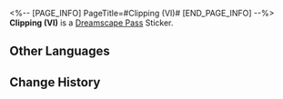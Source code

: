 <%-- [PAGE_INFO]
PageTitle=#Clipping (VI)#
[END_PAGE_INFO] --%>
{{Stub|Location information}}
{{Item Infobox
|id          = 223185
|image       = Dreamscape Pass Sticker Text.png
|type        = Dreamscape Pass Sticker
|type2       = City That Never Sleeps Stickers
|invCategory = 
|rarity      = 4
|effect      = 
|description = Digital stickers that can be used to decorate the pages of the Dreamtour Handbook. They come in many different styles.
|source1     = [[Get hit by a vehicle in Penacony]]
}}
{{Description|Upon returning to reality, many guests are required to retake their driver's license test. For those who have experienced the Golden Hour, they can easily understand the reasoning behind this requirement.}}
'''Clipping (VI)''' is a [[Dreamscape Pass]] Sticker.

==Other Languages==
{{Other Languages
|en   = Clipping (VI)
|zhs  = 简报•其六
|zht  = 簡報•其六
|ja   = 速報・6
|ko   = 토막 뉴스•6
|es   = Informe VI
|fr   = Nouvelles (VI)
|ru   = Брифинг VI
|th   = รายงานโดยย่อ 6
|vi   = Tin Vắn (6)
|de   = Kurzbericht (VI)
|id   = Laporan Singkat 6
|pt   = Recorte (VI)
}}

==Change History==
{{Change History|2.0}}